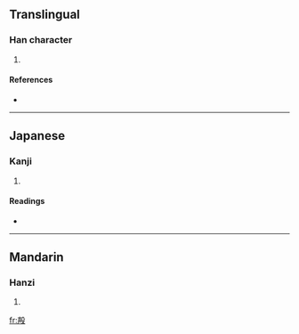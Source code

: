 ==Translingual==

===Han character===
{{Han char|rn=79|rad=殳|as=07|sn=11|four=|canj=土竹竹弓水 (GHHNE)}}

# {{defn|Han|sort=殳07}}

====References====
* {{Han ref|kx=0585.060|dkj=16633|dj=0977.250|hdz=32159.060|uh=6BB8|ud=27576}}

----

==Japanese==

===Kanji===
{{ja-kanji|grade=|rs=殳07}}

# {{defn|Japanese}}

====Readings====
* {{ja-readings|on=[[けい]] (kei), [[きょう]] (kyō), [[こう]] (kō), [[せい]] (sei), [[しょう]] (shō)|kun=[[けい]] (kei), [[てき]] (teki), [[こえ]] (koe)}}

----

==Mandarin==

===Hanzi===
{{cmn-hanzi|pin=[[qìng]] ([[qing4]]), [[sà]] ([[sa4]]), [[shài]] ([[shai4]]), [[shè]] ([[she4]])|wg=ch'ing<sup>4</sup>, sa<sup>4</sup>, shai<sup>4</sup>, she<sup>4</sup>}}

# {{defn|Mandarin}}

[[fr:殸]]
